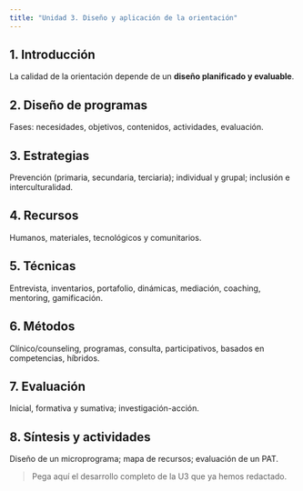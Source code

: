 ```yaml
---
title: "Unidad 3. Diseño y aplicación de la orientación"
---
```


## 1. Introducción
La calidad de la orientación depende de un **diseño planificado y evaluable**.

## 2. Diseño de programas
Fases: necesidades, objetivos, contenidos, actividades, evaluación.

## 3. Estrategias
Prevención (primaria, secundaria, terciaria); individual y grupal; inclusión e interculturalidad.

## 4. Recursos
Humanos, materiales, tecnológicos y comunitarios.

## 5. Técnicas
Entrevista, inventarios, portafolio, dinámicas, mediación, coaching, mentoring, gamificación.

## 6. Métodos
Clínico/counseling, programas, consulta, participativos, basados en competencias, híbridos.

## 7. Evaluación
Inicial, formativa y sumativa; investigación-acción.

## 8. Síntesis y actividades
Diseño de un microprograma; mapa de recursos; evaluación de un PAT.

> Pega aquí el desarrollo completo de la U3 que ya hemos redactado.
